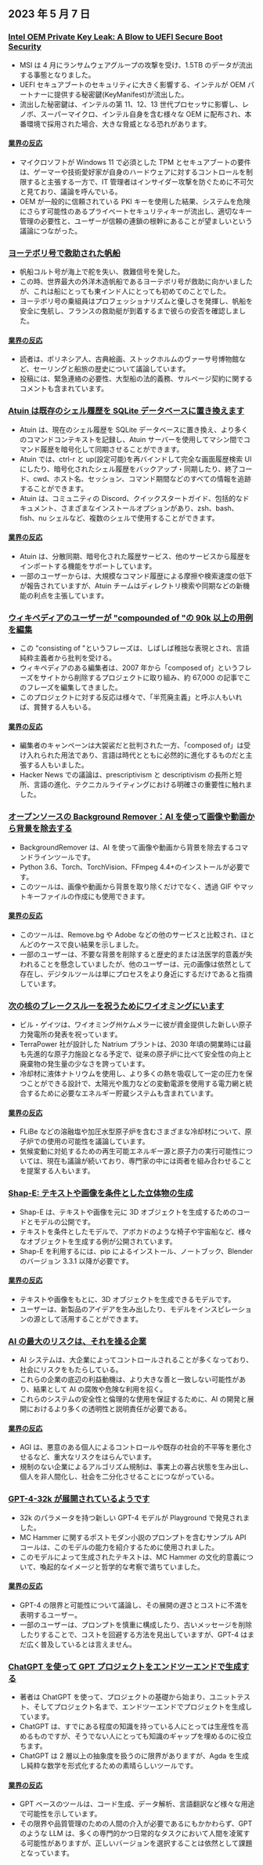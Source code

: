 

<CallToAction />

<Steps>

## 2023 年 5 月 7 日

### [Intel OEM Private Key Leak: A Blow to UEFI Secure Boot Security](https://securityonline.info/intel-oem-private-key-leak-a-blow-to-uefi-secure-boot-security/)

- MSI は 4 月にランサムウェアグループの攻撃を受け、1.5TB のデータが流出する事態となりました。
- UEFI セキュアブートのセキュリティに大きく影響する、インテルが OEM パートナーに提供する秘密鍵(KeyManifest)が流出した。
- 流出した秘密鍵は、インテルの第 11、12、13 世代プロセッサに影響し、レノボ、スーパーマイクロ、インテル自身を含む様々な OEM に配布され、本番環境で採用された場合、大きな脅威となる恐れがあります。

#### [業界の反応](http://news.ycombinator.com/item?id=35843566)

- マイクロソフトが Windows 11 で必須とした TPM とセキュアブートの要件は、ゲーマーや技術愛好家が自身のハードウェアに対するコントロールを制限すると主張する一方で、IT 管理者はインサイダー攻撃を防ぐために不可欠と見ており、議論を呼んでいる。
- OEM が一般的に信頼されている PKI キーを使用した結果、システムを危険にさらす可能性のあるプライベートセキュリティキーが流出し、適切なキー管理の必要性と、ユーザーが信頼の連鎖の根幹にあることが望ましいという議論につながった。

### [ヨーテボリ号で救助された帆船](https://www.gotheborg.se/news/rescue-of-sailing-boat/)

- 帆船コルト号が海上で舵を失い、救難信号を発した。
- この時、世界最大の外洋木造帆船であるヨーテボリ号が救助に向かいましたが、これは船にとっても東インド人にとっても初めてのことでした。
- ヨーテボリ号の乗組員はプロフェッショナリズムと優しさを発揮し、帆船を安全に曳航し、フランスの救助艇が到着するまで彼らの安否を確認しました。

#### [業界の反応](http://news.ycombinator.com/item?id=35838751)

- 読者は、ポリネシア人、古典絵画、ストックホルムのヴァーサ号博物館など、セーリングと船旅の歴史について議論しています。
- 投稿には、緊急連絡の必要性、大型船の法的義務、サルベージ契約に関するコメントも含まれています。

### [Atuin は既存のシェル履歴を SQLite データベースに置き換えます](https://github.com/ellie/atuin)

- Atuin は、現在のシェル履歴を SQLite データベースに置き換え、より多くのコマンドコンテキストを記録し、Atuin サーバーを使用してマシン間でコマンド履歴を暗号化して同期させることができます。
- Atuin では、ctrl-r と up(設定可能)を再バインドして完全な画面履歴検索 UI にしたり、暗号化されたシェル履歴をバックアップ・同期したり、終了コード、cwd、ホスト名、セッション、コマンド期間などのすべての情報を追跡することができます。
- Atuin は、コミュニティの Discord、クイックスタートガイド、包括的なドキュメント、さまざまなインストールオプションがあり、zsh、bash、fish、nu シェルなど、複数のシェルで使用することができます。

#### [業界の反応](http://news.ycombinator.com/item?id=35839470)

- Atuin は、分散同期、暗号化された履歴サービス、他のサービスから履歴をインポートする機能をサポートしています。
- 一部のユーザーからは、大規模なコマンド履歴による摩擦や検索速度の低下が報告されていますが、Atuin チームはディレクトリ検索や同期などの新機能の利点を主張しています。

### [ウィキペディアのユーザーが "compounded of "の 90k 以上の用例を編集](https://en.wikipedia.org/wiki/User:Giraffedata/comprised_of)

- この "consisting of "というフレーズは、しばしば稚拙な表現とされ、言語純粋主義者から批判を受ける。
- ウィキペディアのある編集者は、2007 年から「composed of」というフレーズをサイトから削除するプロジェクトに取り組み、約 67,000 の記事でこのフレーズを編集してきました。
- このプロジェクトに対する反応は様々で、「半荒廃主義」と呼ぶ人もいれば、賞賛する人もいる。

#### [業界の反応](http://news.ycombinator.com/item?id=35838180)

- 編集者のキャンペーンは大袈裟だと批判された一方、「composed of」は受け入れられた用法であり、言語は時代とともに必然的に進化するものだと主張する人もいました。
- Hacker News での議論は、prescriptivism と descriptivism の長所と短所、言語の進化、テクニカルライティングにおける明確さの重要性に触れました。

### [オープンソースの Background Remover：AI を使って画像や動画から背景を除去する](https://github.com/nadermx/backgroundremover)

- BackgroundRemover は、AI を使って画像や動画から背景を除去するコマンドラインツールです。
- Python 3.6、Torch、TorchVision、FFmpeg 4.4+のインストールが必要です。
- このツールは、画像や動画から背景を取り除くだけでなく、透過 GIF やマットキーファイルの作成にも使用できます。

#### [業界の反応](http://news.ycombinator.com/item?id=35838504)

- このツールは、Remove.bg や Adobe などの他のサービスと比較され、ほとんどのケースで良い結果を示しました。
- 一部のユーザーは、不要な背景を削除すると歴史的または法医学的意義が失われることを懸念していましたが、他のユーザーは、元の画像は依然として存在し、デジタルツールは単にプロセスをより身近にするだけであると指摘しています。

### [次の核のブレークスルーを祝うためにワイオミングにいます](https://www.gatesnotes.com/Wyoming-TerraPower)

- ビル・ゲイツは、ワイオミング州ケムメラーに彼が資金提供した新しい原子力発電所の発表を祝っています。
- TerraPower 社が設計した Natrium プラントは、2030 年頃の開業時には最も先進的な原子力施設となる予定で、従来の原子炉に比べて安全性の向上と廃棄物の発生量の少なさを誇っています。
- 冷却材に液体ナトリウムを使用し、より多くの熱を吸収して一定の圧力を保つことができる設計で、太陽光や風力などの変動電源を使用する電力網と統合するために必要なエネルギー貯蔵システムも含まれています。

#### [業界の反応](http://news.ycombinator.com/item?id=35838407)

- FLiBe などの溶融塩や加圧水型原子炉を含むさまざまな冷却材について、原子炉での使用の可能性を議論しています。
- 気候変動に対処するための再生可能エネルギー源と原子力の実行可能性については、現在も議論が続いており、専門家の中には両者を組み合わせることを提案する人もいます。

### [Shap-E: テキストや画像を条件とした立体物の生成](https://github.com/openai/shap-e)

- Shap-E は、テキストや画像を元に 3D オブジェクトを生成するためのコードとモデルの公開です。
- テキストを条件としたモデルで、アボカドのような椅子や宇宙船など、様々なオブジェクトを生成する例が公開されています。
- Shap-E を利用するには、pip によるインストール、ノートブック、Blender のバージョン 3.3.1 以降が必要です。

#### [業界の反応](http://news.ycombinator.com/item?id=35836976)

- テキストや画像をもとに、3D オブジェクトを生成できるモデルです。
- ユーザーは、新製品のアイデアを生み出したり、モデルをインスピレーションの源として活用することができます。

### [AI の最大のリスクは、それを操る企業](https://www.fastcompany.com/90892235/researcher-meredith-whittaker-says-ais-biggest-risk-isnt-consciousness-its-the-corporations-that-control-them)

- AI システムは、大企業によってコントロールされることが多くなっており、社会にリスクをもたらしている。
- これらの企業の底辺の利益動機は、より大きな善と一致しない可能性があり、結果として AI の腐敗や危険な利用を招く。
- これらのシステムの安全性と倫理的な使用を保証するために、AI の開発と展開におけるより多くの透明性と説明責任が必要である。

#### [業界の反応](http://news.ycombinator.com/item?id=35841542)

- AGI は、悪意のある個人によるコントロールや既存の社会的不平等を悪化させるなど、重大なリスクをはらんでいます。
- 規制のない企業によるアルゴリズム規制は、事実上の寡占状態を生み出し、個人を非人間化し、社会を二分化させることにつながっている。

### [GPT-4-32k が展開されているようです](https://community.openai.com/t/it-looks-like-gpt-4-32k-is-rolling-out/194615)

- 32k のパラメータを持つ新しい GPT-4 モデルが Playground で発見されました。
- MC Hammer に関するポストモダン小説のプロンプトを含むサンプル API コールは、このモデルの能力を紹介するために使用されました。
- このモデルによって生成されたテキストは、MC Hammer の文化的意義について、喚起的なイメージと哲学的な考察で満ちていました。

#### [業界の反応](http://news.ycombinator.com/item?id=35841460)

- GPT-4 の限界と可能性について議論し、その展開の遅さとコストに不満を表明するユーザー。
- 一部のユーザーは、プロンプトを慎重に構成したり、古いメッセージを削除したりすることで、コストを回避する方法を見出していますが、GPT-4 はまだ広く普及しているとは言えません。

### [ChatGPT を使って GPT プロジェクトをエンドツーエンドで生成する](https://github.com/ixaxaar/VardaGPT/blob/master/STORY.md)

- 著者は ChatGPT を使って、プロジェクトの基礎から始まり、ユニットテスト、そしてプロジェクト名まで、エンドツーエンドでプロジェクトを生成しています。
- ChatGPT は、すでにある程度の知識を持っている人にとっては生産性を高めるものですが、そうでない人にとっても知識のギャップを埋めるのに役立ちます。
- ChatGPT は 2 層以上の抽象度を扱うのに限界がありますが、Agda を生成し純粋な数学を形式化するための素晴らしいツールです。

#### [業界の反応](http://news.ycombinator.com/item?id=35839536)

- GPT ベースのツールは、コード生成、データ解析、言語翻訳など様々な用途で可能性を示しています。
- その限界や品質管理のための人間の介入が必要であるにもかかわらず、GPT のような LLM は、多くの専門的かつ日常的なタスクにおいて人間を凌駕する可能性がありますが、正しいバージョンを選択することは依然として課題となっています。

</Steps>
